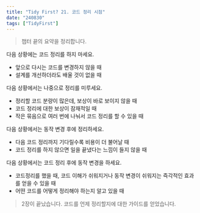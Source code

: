 ```yaml
---
title: "Tidy First? 21. 코드 정리 시점"
date: "240830"
tags: ["TidyFirst"]
---
```


> 챕터 끝의 요약을 정리합니다.

다음 상황에는 코드 정리를 하지 마세요.

- 앞으로 다시는 코드를 변경하지 않을 때
- 설계를 개선하더라도 배울 것이 없을 때

다음 상황에서는 나중으로 정리를 미루세요.

- 정리할 코드 분량이 많은데, 보상이 바로 보이지 않을 때
- 코드 정리에 대한 보상이 잠재적일 때
- 작은 묶음으로 여러 번에 나눠서 코드 정리를 할 수 있을 때

다음 상황에서는 동작 변경 후에 정리하세요.

- 다음 코드 정리까지 기다릴수록 비용이 더 불어날 때
- 코드 정리를 하지 않으면 일을 끝냈다는 느낌이 들지 않을 때

다음 상황에서는 코드 정리 후에 동작 변경을 하세요.

- 코드정리를 했을 때, 코드 이해가 쉬워지거나 동작 변경이 쉬워지는 즉각적인 효과를 얻을 수 있을 때
- 어떤 코드를 어떻게 정리해야 하는지 알고 있을 때

> 2장이 끝났습니다. 코드를 언제 정리할지에 대한 가이드를 얻었습니다.
